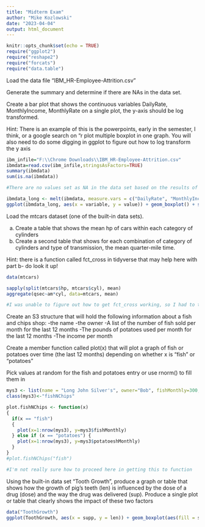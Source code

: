 ---
title: "Midterm Exam"
author: "Mike Kozlowski"
date: "2023-04-04"
output: html_document
---

```{r setup, include=FALSE}
knitr::opts_chunk$set(echo = TRUE)
require("ggplot2")
require("reshape2")
require("forcats")
require("data.table")
```

Load the data file "IBM_HR-Employee-Attrition.csv"

Generate the summary and determine if there are NAs in the data set.

Create a bar plot that shows the continuous variables DailyRate, MonthlyIncome, MonthlyRate on a single plot,  the y-axis should be log transformed.

Hint: There is an example of this is the powerpoints, early in the semester, I think, or a google search on "r plot multiple boxplot in one graph.  You will also need to do some digging in ggplot to figure out how to log transform the y axis

```{r}
ibm_infile="F:\\Chrome Downloads\\IBM_HR-Employee-Attrition.csv"
ibmdata=read.csv(ibm_infile,stringsAsFactors=TRUE)
summary(ibmdata)
sum(is.na(ibmdata))

#There are no values set as NA in the data set based on the results of the summary and the sum of is.na being 0.
```
```{r}
ibmdata_long <- melt(ibmdata, measure.vars = c("DailyRate", "MonthlyIncome", "MonthlyRate"))
ggplot(ibmdata_long, aes(x = variable, y = value)) + geom_boxplot() + scale_y_log10()
```

Load the mtcars dataset (one of the built-in data sets).

  a) Create a table that shows the mean hp of cars within each category of cylinders
  b) Create a second table that shows for each combination of category of cylinders and type of transmission, the mean quarter-mile time.

Hint: there is a function called fct_cross in tidyverse that may help here with part b- do look it up!

```{r}
data(mtcars)

sapply(split(mtcars$hp, mtcars$cyl), mean)
aggregate(qsec~am*cyl, data=mtcars, mean)

#I was unable to figure out how to get fct_cross working, so I had to take a different approach to building the second table.
```

Create an S3 structure that will hold the following information about a fish and chips shop:
  -the name
  -the owner
  -A list of the number of fish sold per month for the last 12 months
  -The pounds of potatoes used per month for the last 12 months
  -The income per month

Create a member function called plot(x) that will plot a graph of fish or potatoes over time (the last 12 months) depending on whether x is "fish" or "potatoes"

Pick values at random for the fish and potatoes entry or use rnorm() to fill them in

```{r}
mys3 <- list(name = "Long John Silver's", owner="Bob", fishMonthly=300, potatoesMonthly=200, incomeMonthly=10000)
class(mys3)<-"fishNChips"

plot.fishNChips <- function(x)
{
  if(x == "fish")
  {
    plot(x=1:nrow(mys3), y=mys3$fishMonthly)
  } else if (x == "potatoes") {
    plot(x=1:nrow(mys3), y=mys3$potatoeshMonthly)
  }
}
#plot.fishNChips("fish")

#I'm not really sure how to proceed here in getting this to function
```

Using the built-in data set "Tooth Growth", produce a graph or table that shows how the growth of pig's teeth (len) is influenced by the dose of a drug (dose) and the way the drug was delivered (sup).   Produce a single plot or table that clearly shows the impact of these two factors

```{r}
data("ToothGrowth")
ggplot(ToothGrowth, aes(x = supp, y = len)) + geom_boxplot(aes(fill = supp))+facet_grid(. ~ dose)
```
